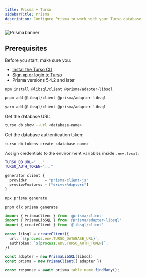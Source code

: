 ```yaml
---
title: Prisma + Turso
sidebarTitle: Prisma
description: Configure Prisma to work with your Turso database
---
```


![Prisma banner](/images/guides/prisma-banner.png)

## Prerequisites

Before you start, make sure you:

- [Install the Turso CLI](/cli/installation)
- [Sign up or login to Turso](/cli/authentication#signup)
- Prisma versions 5.4.2 and later

<Steps>

<Step title="Install the libSQL SDK and its Prisma driver">

<CodeGroup>

```bash npm
npm install @libsql/client @prisma/adapter-libsql
```

```bash pnpm
pnpm add @libsql/client @prisma/adapter-libsql
```

```bash yarn
yarn add @libsql/client @prisma/adapter-libsql
```

</CodeGroup>

</Step>

<Step title="Configure database credentials">

Get the database URL:

```bash
turso db show --url <database-name>
```

Get the database authentication token:

```bash
turso db tokens create <database-name>
```

Assign credentials to the environment variables inside `.env.local`:

```bash
TURSO_DB_URL="..."
TURSO_AUTH_TOKEN="..."
```

</Step>

<Step title="Enable the `driverAdapters` Preview feature flag:">

```js prisma/schema.prisma 3
generator client {
  provider        = "prisma-client-js"
  previewFeatures = ["driverAdapters"]
}
```

</Step>

<Step title="Generate Prisma client">

<CodeGroup>

```sh npm
npx prisma generate
```

```sh pnpm
pnpm dlx prisma generate
```

</CodeGroup>

</Step>

<Step title="Update your Prisma Client Instance">

```ts 
import { PrismaClient } from '@prisma/client'
import { PrismaLibSQL } from '@prisma/adapter-libsql'
import { createClient } from '@libsql/client'

const libsql = createClient({
  url: `${process.env.TURSO_DATABASE_URL}`,
  authToken: `${process.env.TURSO_AUTH_TOKEN}`,
})

const adapter = new PrismaLibSQL(libsql)
const prisma = new PrismaClient({ adapter })
```

</Step>

<Step title="Query your database">

```ts
const response = await prisma.table_name.findMany();
```

</Step>

</Steps>

[Install the Turso CLI and create a database]: /cli/installation
[Have a Next.js app]: https://nextjs.org/docs/getting-started/installation#automatic-installation

